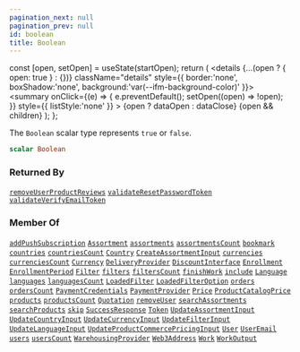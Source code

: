 ```yaml
---
pagination_next: null
pagination_prev: null
id: boolean
title: Boolean
---
```









  const [open, setOpen] = useState(startOpen);
  return (
    <details {...(open ? { open: true } : {})} className="details" style={{ border:'none', boxShadow:'none', background:'var(--ifm-background-color)' }}>
      <summary
        onClick={(e) => {
          e.preventDefault();
          setOpen((open) => !open);
        }}
        style={{ listStyle:'none' }}
      >
      {open ? dataOpen : dataClose}
      </summary>
      {open && children}
    </details>
  );
};








The `Boolean` scalar type represents `true` or `false`.


```graphql
scalar Boolean
```








### Returned By

[`removeUserProductReviews`](/schema/operations/mutations/remove-user-product-reviews.mdx)  <Badge class="badge badge--secondary" text="mutation"/><Bullet />[`validateResetPasswordToken`](/schema/operations/queries/validate-reset-password-token.mdx)  <Badge class="badge badge--secondary" text="query"/><Bullet />[`validateVerifyEmailToken`](/schema/operations/queries/validate-verify-email-token.mdx)  <Badge class="badge badge--secondary" text="query"/>

### Member Of

[`addPushSubscription`](/schema/operations/mutations/add-push-subscription.mdx)  <Badge class="badge badge--secondary" text="mutation"/><Bullet />[`Assortment`](/schema/types/objects/assortment.mdx)  <Badge class="badge badge--secondary" text="object"/><Bullet />[`assortments`](/schema/operations/queries/assortments.mdx)  <Badge class="badge badge--secondary" text="query"/><Bullet />[`assortmentsCount`](/schema/operations/queries/assortments-count.mdx)  <Badge class="badge badge--secondary" text="query"/><Bullet />[`bookmark`](/schema/operations/mutations/bookmark.mdx)  <Badge class="badge badge--secondary" text="mutation"/><Bullet />[`countries`](/schema/operations/queries/countries.mdx)  <Badge class="badge badge--secondary" text="query"/><Bullet />[`countriesCount`](/schema/operations/queries/countries-count.mdx)  <Badge class="badge badge--secondary" text="query"/><Bullet />[`Country`](/schema/types/objects/country.mdx)  <Badge class="badge badge--secondary" text="object"/><Bullet />[`CreateAssortmentInput`](/schema/types/inputs/create-assortment-input.mdx)  <Badge class="badge badge--secondary" text="input"/><Bullet />[`currencies`](/schema/operations/queries/currencies.mdx)  <Badge class="badge badge--secondary" text="query"/><Bullet />[`currenciesCount`](/schema/operations/queries/currencies-count.mdx)  <Badge class="badge badge--secondary" text="query"/><Bullet />[`Currency`](/schema/types/objects/currency.mdx)  <Badge class="badge badge--secondary" text="object"/><Bullet />[`DeliveryProvider`](/schema/types/objects/delivery-provider.mdx)  <Badge class="badge badge--secondary" text="object"/><Bullet />[`DiscountInterface`](/schema/types/objects/discount-interface.mdx)  <Badge class="badge badge--secondary" text="object"/><Bullet />[`Enrollment`](/schema/types/objects/enrollment.mdx)  <Badge class="badge badge--secondary" text="object"/><Bullet />[`EnrollmentPeriod`](/schema/types/objects/enrollment-period.mdx)  <Badge class="badge badge--secondary" text="object"/><Bullet />[`Filter`](/schema/types/objects/filter.mdx)  <Badge class="badge badge--secondary" text="object"/><Bullet />[`filters`](/schema/operations/queries/filters.mdx)  <Badge class="badge badge--secondary" text="query"/><Bullet />[`filtersCount`](/schema/operations/queries/filters-count.mdx)  <Badge class="badge badge--secondary" text="query"/><Bullet />[`finishWork`](/schema/operations/mutations/finish-work.mdx)  <Badge class="badge badge--secondary" text="mutation"/><Bullet />[`include`](/schema/operations/directives/include.mdx)  <Badge class="badge badge--secondary" text="directive"/><Bullet />[`Language`](/schema/types/objects/language.mdx)  <Badge class="badge badge--secondary" text="object"/><Bullet />[`languages`](/schema/operations/queries/languages.mdx)  <Badge class="badge badge--secondary" text="query"/><Bullet />[`languagesCount`](/schema/operations/queries/languages-count.mdx)  <Badge class="badge badge--secondary" text="query"/><Bullet />[`LoadedFilter`](/schema/types/objects/loaded-filter.mdx)  <Badge class="badge badge--secondary" text="object"/><Bullet />[`LoadedFilterOption`](/schema/types/objects/loaded-filter-option.mdx)  <Badge class="badge badge--secondary" text="object"/><Bullet />[`orders`](/schema/operations/queries/orders.mdx)  <Badge class="badge badge--secondary" text="query"/><Bullet />[`ordersCount`](/schema/operations/queries/orders-count.mdx)  <Badge class="badge badge--secondary" text="query"/><Bullet />[`PaymentCredentials`](/schema/types/objects/payment-credentials.mdx)  <Badge class="badge badge--secondary" text="object"/><Bullet />[`PaymentProvider`](/schema/types/objects/payment-provider.mdx)  <Badge class="badge badge--secondary" text="object"/><Bullet />[`Price`](/schema/types/objects/price.mdx)  <Badge class="badge badge--secondary" text="object"/><Bullet />[`ProductCatalogPrice`](/schema/types/objects/product-catalog-price.mdx)  <Badge class="badge badge--secondary" text="object"/><Bullet />[`products`](/schema/operations/queries/products.mdx)  <Badge class="badge badge--secondary" text="query"/><Bullet />[`productsCount`](/schema/operations/queries/products-count.mdx)  <Badge class="badge badge--secondary" text="query"/><Bullet />[`Quotation`](/schema/types/objects/quotation.mdx)  <Badge class="badge badge--secondary" text="object"/><Bullet />[`removeUser`](/schema/operations/mutations/remove-user.mdx)  <Badge class="badge badge--secondary" text="mutation"/><Bullet />[`searchAssortments`](/schema/operations/queries/search-assortments.mdx)  <Badge class="badge badge--secondary" text="query"/><Bullet />[`searchProducts`](/schema/operations/queries/search-products.mdx)  <Badge class="badge badge--secondary" text="query"/><Bullet />[`skip`](/schema/operations/directives/skip.mdx)  <Badge class="badge badge--secondary" text="directive"/><Bullet />[`SuccessResponse`](/schema/types/objects/success-response.mdx)  <Badge class="badge badge--secondary" text="object"/><Bullet />[`Token`](/schema/types/objects/token.mdx)  <Badge class="badge badge--secondary" text="object"/><Bullet />[`UpdateAssortmentInput`](/schema/types/inputs/update-assortment-input.mdx)  <Badge class="badge badge--secondary" text="input"/><Bullet />[`UpdateCountryInput`](/schema/types/inputs/update-country-input.mdx)  <Badge class="badge badge--secondary" text="input"/><Bullet />[`UpdateCurrencyInput`](/schema/types/inputs/update-currency-input.mdx)  <Badge class="badge badge--secondary" text="input"/><Bullet />[`UpdateFilterInput`](/schema/types/inputs/update-filter-input.mdx)  <Badge class="badge badge--secondary" text="input"/><Bullet />[`UpdateLanguageInput`](/schema/types/inputs/update-language-input.mdx)  <Badge class="badge badge--secondary" text="input"/><Bullet />[`UpdateProductCommercePricingInput`](/schema/types/inputs/update-product-commerce-pricing-input.mdx)  <Badge class="badge badge--secondary" text="input"/><Bullet />[`User`](/schema/types/objects/user.mdx)  <Badge class="badge badge--secondary" text="object"/><Bullet />[`UserEmail`](/schema/types/objects/user-email.mdx)  <Badge class="badge badge--secondary" text="object"/><Bullet />[`users`](/schema/operations/queries/users.mdx)  <Badge class="badge badge--secondary" text="query"/><Bullet />[`usersCount`](/schema/operations/queries/users-count.mdx)  <Badge class="badge badge--secondary" text="query"/><Bullet />[`WarehousingProvider`](/schema/types/objects/warehousing-provider.mdx)  <Badge class="badge badge--secondary" text="object"/><Bullet />[`Web3Address`](/schema/types/objects/web-3-address.mdx)  <Badge class="badge badge--secondary" text="object"/><Bullet />[`Work`](/schema/types/objects/work.mdx)  <Badge class="badge badge--secondary" text="object"/><Bullet />[`WorkOutput`](/schema/types/objects/work-output.mdx)  <Badge class="badge badge--secondary" text="object"/>

